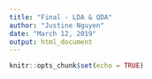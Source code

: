 ```yaml
---
title: "Final - LDA & QDA"
author: "Justine Nguyen"
date: "March 12, 2019"
output: html_document
---
```


```r
knitr::opts_chunk$set(echo = TRUE)
```

